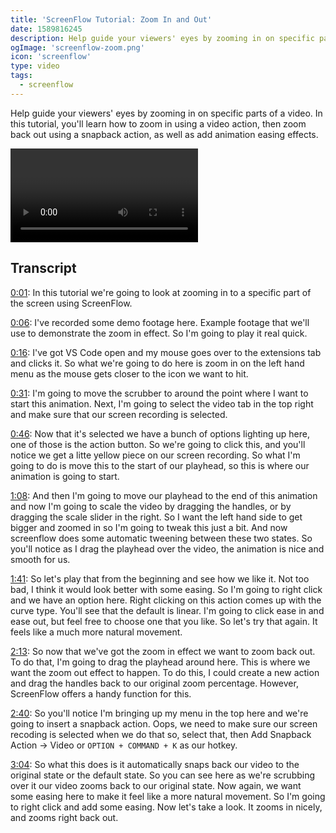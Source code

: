 ```yaml
---
title: 'ScreenFlow Tutorial: Zoom In and Out'
date: 1589816245
description: Help guide your viewers' eyes by zooming in on specific parts of a video.
ogImage: 'screenflow-zoom.png'
icon: 'screenflow'
type: video
tags:
  - screenflow
---
```



Help guide your viewers' eyes by zooming in on specific parts of a video. In this tutorial, you'll learn how to zoom in using a video action, then zoom back out using a snapback action, as well as add animation easing effects.

<Video
  url='https://www.youtube.com/watch?v=azolc30C28w'
/>

## Transcript

[0:01](https://youtu.be/azolc30C28w?t=1): In this tutorial we're going to look at zooming in to a specific part of the screen using ScreenFlow.

[0:06](https://youtu.be/azolc30C28w?t=6): I've recorded some demo footage here. Example footage that we'll use to demonstrate the zoom in effect. So I'm going to play it real quick.

[0:16](https://youtu.be/azolc30C28w?t=16): I've got VS Code open and my mouse goes over to the extensions tab and clicks it. So what we're going to do here is zoom in on the left hand menu as the mouse gets closer to the icon we want to hit.

[0:31](https://youtu.be/azolc30C28w?t=31): I'm going to move the scrubber to around the point where I want to start this animation. Next, I'm going to select the video tab in the top right and make sure that our screen recording is selected.

[0:46](https://youtu.be/azolc30C28w?t=46): Now that it's selected we have a bunch of options lighting up here, one of those is the action button. So we're going to click this, and you'll notice we get a litte yellow piece on our screen recording. So what I'm going to do is move this to the start of our playhead, so this is where our animation is going to start.

[1:08](https://youtu.be/azolc30C28w?t=68): And then I'm going to move our playhead to the end of this animation and now I'm going to scale the video by dragging the handles, or by dragging the scale slider in the right. So I want the left hand side to get bigger and zoomed in so I'm going to tweak this just a bit. And now screenflow does some automatic tweening between these two states. So you'll notice as I drag the playhead over the video, the animation is nice and smooth for us.

[1:41](https://youtu.be/azolc30C28w?t=102): So let's play that from the beginning and see how we like it. Not too bad, I think it would look better with some easing. So I'm going to right click and we have an option here. Right clicking on this action comes up with the curve type. You'll see that the default is linear. I'm going to click ease in and ease out, but feel free to choose one that you like. So let's try that again. It feels like a much more natural movement.

[2:13](https://youtu.be/azolc30C28w?t=133): So now that we've got the zoom in effect we want to zoom back out. To do that, I'm going to drag the playhead around here. This is where we want the zoom out effect to happen. To do this, I could create a new action and drag the handles back to our original zoom percentage. However, ScreenFlow offers a handy function for this.

[2:40](https://youtu.be/azolc30C28w?t=160): So you'll notice I'm bringing up my menu in the top here and we're going to insert a snapback action. Oops, we need to make sure our screen recoding is selected when we do that so, select that, then Add Snapback Action -> Video or `OPTION + COMMAND + K` as our hotkey.

[3:04](https://youtu.be/azolc30C28w?t=184): So what this does is it automatically snaps back our video to the original state or the default state. So you can see here as we're scrubbing over it our video zooms back to our original state. Now again, we want some easing here to make it feel like a more natural movement. So I'm going to right click and add some easing. Now let's take a look. It zooms in nicely, and zooms right back out.

